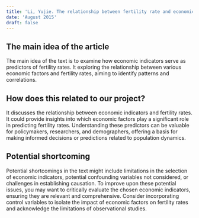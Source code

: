 ```yaml
---
title: 'Li, Yujie. The relationship between fertility rate and economic growth in developing countries.'
date: 'August 2015'
draft: false
---
```


## The main idea of the article 

The main idea of the text is to examine how economic indicators serve as predictors of fertility rates. It exploring the relationship between various economic factors and fertility rates, aiming to identify patterns and correlations. 

## How does this related to our project?

It discusses the relationship between economic indicators and fertility rates. It could provide insights into which economic factors play a significant role in predicting fertility rates. Understanding these predictors can be valuable for policymakers, researchers, and demographers, offering a basis for making informed decisions or predictions related to population dynamics. 

## Potential shortcoming

Potential shortcomings in the text might include limitations in the selection of economic indicators, potential confounding variables not considered, or challenges in establishing causation. To improve upon these potential issues, you may want to critically evaluate the chosen economic indicators, ensuring they are relevant and comprehensive. Consider incorporating control variables to isolate the impact of economic factors on fertility rates and acknowledge the limitations of observational studies. 
